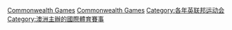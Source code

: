 {{Portal box|澳洲|體育運動}}
{{CatPair|2002年大英國協運動會|2010年大英國協運動會}}
{{Commons category|2006 Commonwealth Games}}

[[Category:澳大利亚主办的英联邦运动会|Commonwealth Games]]
[[Category:2006年綜合運動會|Commonwealth Games]]
[[Category:各年英联邦运动会|Category:各年英联邦运动会]]
[[Category:澳洲主辦的國際體育賽事|Category:澳洲主辦的國際體育賽事]]